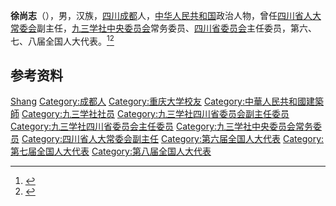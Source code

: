'''徐尚志'''（{{bd|1915年|11月|2007年|12月26日|catIdx=Xu}}），男，汉族，[[四川|四川]][[成都|成都]]人，[[中华人民共和国|中华人民共和国]]政治人物，曾任[[四川省人大常委会|四川省人大常委会]]副主任，[[九三学社中央委员会|九三学社中央委员会]]常务委员、[[九三学社四川省委员会|四川省委员会]]主任委员，第六、七、八届全国人大代表。<ref>{{Cite book|title=中华人民共和国职官志|author=何虎生, 李耀东, 向常福主编|publisher=中国社会出版社|year=2003|isbn=9787800883934|location=北京|pages=}}</ref><ref>{{Cite web|title=徐尚志|url=https://xushangzhi.gujianchina.cn/|accessdate=2020-07-14|work=古建家园|archive-date=2020-07-14|archive-url=https://web.archive.org/web/20200714091614/https://xushangzhi.gujianchina.cn/|dead-url=no}}</ref>

== 参考资料 ==
{{reflist}}

{{中国人物小作品}}
{{九三学社第八届中央委员会}}

{{Authority control}}
{{DEFAULTSORT:Xu徐}}
[[Category:徐姓|Shang]]
[[Category:成都人|Category:成都人]]
[[Category:重庆大学校友|Category:重庆大学校友]]
[[Category:中華人民共和國建築師|Category:中華人民共和國建築師]]
[[Category:九三学社社员|Category:九三学社社员]]
[[Category:九三学社四川省委员会副主任委员|Category:九三学社四川省委员会副主任委员]]
[[Category:九三学社四川省委员会主任委员|Category:九三学社四川省委员会主任委员]]
[[Category:九三学社中央委员会常务委员|Category:九三学社中央委员会常务委员]]
[[Category:四川省人大常委会副主任|Category:四川省人大常委会副主任]]
[[Category:第六届全国人大代表|Category:第六届全国人大代表]]
[[Category:第七届全国人大代表|Category:第七届全国人大代表]]
[[Category:第八届全国人大代表|Category:第八届全国人大代表]]